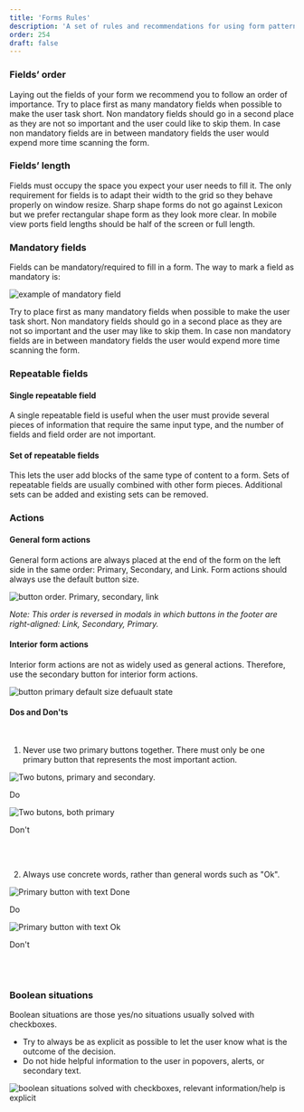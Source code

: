 ```yaml
---
title: 'Forms Rules'
description: 'A set of rules and recommendations for using form patterns in portal.'
order: 254
draft: false
---
```



### Fields’ order

Laying out the fields of your form we recommend you to follow an order of importance. Try to place first as many mandatory fields when possible to make the user task short. Non mandatory fields should go in a second place as they are not so important and the user could like to skip them. In case non mandatory fields are in between mandatory fields the user would expend more time scanning the form.

### Fields’ length

Fields must occupy the space you expect your user needs to fill it. The only requirement for fields is to adapt their width to the grid so they behave properly on window resize. Sharp shape forms do not go against Lexicon but we prefer rectangular shape form as they look more clear.
In mobile view ports field lengths should be half of the screen or full length.

### Mandatory fields

Fields can be mandatory/required to fill in a form. The way to mark a field as mandatory is:

![example of mandatory field](/images/lexicon/InputMandatory.jpg)

Try to place first as many mandatory fields when possible to make the user task short. Non mandatory fields should go in a second place as they are not so important and the user may like to skip them. In case non mandatory fields are in between mandatory fields the user would expend more time scanning the form.

### Repeatable fields

#### Single repeatable field

A single repeatable field is useful when the user must provide several pieces of information that require the same input type, and the number of fields and field order are not important.

#### Set of repeatable fields

This lets the user add blocks of the same type of content to a form. Sets of repeatable fields are usually combined with other form pieces. Additional sets can be added and existing sets can be removed.

### Actions

#### General form actions

General form actions are always placed at the end of the form on the left side in the same order: Primary, Secondary, and Link. Form actions should always use the default button size.

![button order. Primary, secondary, link](/images/lexicon/ButtonOrder.png)

_Note: This order is reversed in modals in which buttons in the footer are right-aligned: Link, Secondary, Primary._

#### Interior form actions

Interior form actions are not as widely used as general actions. Therefore, use the secondary button for interior form actions.

![button primary default size defuault state](/images/lexicon/ButtonIconSecondary.png)

#### Dos and Don'ts

<br />

1. Never use two primary buttons together. There must only be one primary button that represents the most important action.

<Grid variant='smallCards' >
	<Box>
		<div class="image-container">
			<img
				src="/images/lexicon/FormButtonPrimaryDo.jpg"
				alt="Two butons, primary and secondary."
			/>
		</div>
		<p class="do">Do</p>
	</Box>
	<Box>
		<div class="image-container">
			<img
				src="/images/lexicon/FormButtonPrimaryDont.jpg"
				alt="Two butons, both primary"
			/>
		</div>
		<p class="dont">Don't</p>
	</Box>
</Grid>

<br/>
<br/>

2. Always use concrete words, rather than general words such as "Ok".

<Grid variant='smallCards' >
	<Box>
		<div class="image-container">
			<img
				src="/images/lexicon/FormButtonPrimaryTextDo.jpg"
				alt="Primary button with text Done"
			/>
		</div>
		<p class="do">Do</p>
	</Box>
	<Box>
		<div class="image-container">
			<img
				src="/images/lexicon/FormButtonPrimaryTextDont.jpg"
				alt="Primary button with text Ok"
			/>
		</div>
		<p class="dont">Don't</p>
	</Box>
</Grid>

<br/>
<br/>

### Boolean situations

Boolean situations are those yes/no situations usually solved with checkboxes.

-   Try to always be as explicit as possible to let the user know what is the outcome of the decision.
-   Do not hide helpful information to the user in popovers, alerts, or secondary text.

![boolean situations solved with checkboxes, relevant information/help is explicit](/images/lexicon/FormBooleanSituations.jpg)
